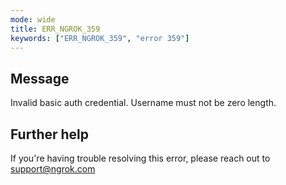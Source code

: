 ```yaml
---
mode: wide
title: ERR_NGROK_359
keywords: ["ERR_NGROK_359", "error 359"]
---
```


## Message

Invalid basic auth credential. Username must not be zero length.

## Further help

If you're having trouble resolving this error, please reach out to [support@ngrok.com](mailto:support@ngrok.com?subject=Help%20with%20ERR_NGROK_359)
